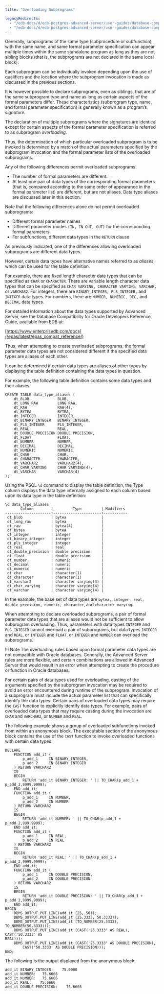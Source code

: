 ```yaml
---
title: "Overloading Subprograms"

legacyRedirects:
  - "/edb-docs/d/edb-postgres-advanced-server/user-guides/database-compatibility-stored-procedural-language-guide/13/overloading_subprograms.html"
  - "/edb-docs/d/edb-postgres-advanced-server/user-guides/database-compatibility-stored-procedural-language-guide/latest/overloading_subprograms.html"
---
```


<div id="overloading_subprograms" class="registered_link"></div>

Generally, subprograms of the same type (subprocedure or subfunction) with the same name, and same formal parameter specification can appear multiple times within the same standalone program as long as they are not sibling blocks (that is, the subprograms are not declared in the same local block).

Each subprogram can be individually invoked depending upon the use of qualifiers and the location where the subprogram invocation is made as discussed in the previous sections.

It is however possible to declare subprograms, even as siblings, that are of the same subprogram type and name as long as certain aspects of the formal parameters differ. These characteristics (subprogram type, name, and formal parameter specification) is generally known as a program’s *signature*.

The declaration of multiple subprograms where the signatures are identical except for certain aspects of the formal parameter specification is referred to as subprogram *overloading*.

Thus, the determination of which particular overloaded subprogram is to be invoked is determined by a match of the actual parameters specified by the subprogram invocation and the formal parameter lists of the overloaded subprograms.

Any of the following differences permit overloaded subprograms:

-   The number of formal parameters are different.
-   At least one pair of data types of the corresponding formal parameters (that is, compared according to the same order of appearance in the formal parameter list) are different, but are not aliases. Data type aliases are discussed later in this section.

Note that the following differences alone do not permit overloaded subprograms:

-   Different formal parameter names
-   Different parameter modes `(IN, IN OUT, OUT)` for the corresponding formal parameters
-   For subfunctions, different data types in the `RETURN` clause

As previously indicated, one of the differences allowing overloaded subprograms are different data types.

However, certain data types have alternative names referred to as *aliases*, which can be used for the table definition.

For example, there are fixed length character data types that can be specified as `CHAR` or `CHARACTER`. There are variable length character data types that can be specified as `CHAR VARYING, CHARACTER VARYING, VARCHAR,` or `VARCHAR2`. For integers, there are `BINARY_INTEGER, PLS_INTEGER,` and `INTEGER` data types. For numbers, there are `NUMBER, NUMERIC, DEC,` and `DECIMAL` data types.

For detailed information about the data types supported by Advanced Server, see the Database Compatibility for Oracle Developers Reference Guide, available from EDB at:

[https://www.enterprisedb.com/docs](/epas/latest/epas_compat_reference/)

Thus, when attempting to create overloaded subprograms, the formal parameter data types are not considered different if the specified data types are aliases of each other.

It can be determined if certain data types are aliases of other types by displaying the table definition containing the data types in question.

For example, the following table definition contains some data types and their aliases.

```text
CREATE TABLE data_type_aliases (
    dt_BLOB             BLOB,
    dt_LONG_RAW         LONG RAW,
    dt_RAW              RAW(4),
    dt_BYTEA            BYTEA,
    dt_INTEGER          INTEGER,
    dt_BINARY_INTEGER   BINARY_INTEGER,
    dt_PLS_INTEGER      PLS_INTEGER,
    dt_REAL             REAL,
    dt_DOUBLE_PRECISION DOUBLE PRECISION,
    dt_FLOAT            FLOAT,
    dt_NUMBER           NUMBER,
    dt_DECIMAL          DECIMAL,
    dt_NUMERIC          NUMERIC,
    dt_CHAR             CHAR,
    dt_CHARACTER        CHARACTER,
    dt_VARCHAR2         VARCHAR2(4),
    dt_CHAR_VARYING     CHAR VARYING(4),
    dt_VARCHAR          VARCHAR(4)
);
```

Using the PSQL `\d` command to display the table definition, the Type column displays the data type internally assigned to each column based upon its data type in the table definition:

```text
\d data_type_aliases
       Column        |         Type         | Modifiers
---------------------+----------------------+-----------
 dt_blob             | bytea                |
 dt_long_raw         | bytea                |
 dt_raw              | bytea(4)             |
 dt_bytea            | bytea                |
 dt_integer          | integer              |
 dt_binary_integer   | integer              |
 dt_pls_integer      | integer              |
 dt_real             | real                 |
 dt_double_precision | double precision     |
 dt_float            | double precision     |
 dt_number           | numeric              |
 dt_decimal          | numeric              |
 dt_numeric          | numeric              |
 dt_char             | character(1)         |
 dt_character        | character(1)         |
 dt_varchar2         | character varying(4) |
 dt_char_varying     | character varying(4) |
 dt_varchar          | character varying(4) |
```

In the example, the base set of data types are `bytea, integer, real, double precision, numeric, character`, and `character varying`.

When attempting to declare overloaded subprograms, a pair of formal parameter data types that are aliases would not be sufficient to allow subprogram overloading. Thus, parameters with data types `INTEGER` and `PLS_INTEGER` cannot overload a pair of subprograms, but data types `INTEGER` and `REAL`, or `INTEGER` and `FLOAT`, or `INTEGER` and `NUMBER` can overload the subprograms.

!!! Note
    The overloading rules based upon formal parameter data types are not compatible with Oracle databases. Generally, the Advanced Server rules are more flexible, and certain combinations are allowed in Advanced Server that would result in an error when attempting to create the procedure or function in Oracle databases.

For certain pairs of data types used for overloading, casting of the arguments specified by the subprogram invocation may be required to avoid an error encountered during runtime of the subprogram. Invocation of a subprogram must include the actual parameter list that can specifically identify the data types. Certain pairs of overloaded data types may require the `CAST` function to explicitly identify data types. For example, pairs of overloaded data types that may require casting during the invocation are `CHAR` and `VARCHAR2`, or `NUMBER` and `REAL`.

The following example shows a group of overloaded subfunctions invoked from within an anonymous block. The executable section of the anonymous block contains the use of the `CAST` function to invoke overloaded functions with certain data types.

```text
DECLARE
    FUNCTION add_it (
        p_add_1     IN BINARY_INTEGER,
        p_add_2     IN BINARY_INTEGER
    ) RETURN VARCHAR2
    IS
    BEGIN
        RETURN 'add_it BINARY_INTEGER: ' || TO_CHAR(p_add_1 +
p_add_2,9999.9999);
    END add_it;
    FUNCTION add_it (
        p_add_1     IN NUMBER,
        p_add_2     IN NUMBER
    ) RETURN VARCHAR2
    IS
    BEGIN
        RETURN 'add_it NUMBER: ' || TO_CHAR(p_add_1 + p_add_2,999.9999);
    END add_it;
    FUNCTION add_it (
        p_add_1     IN REAL,
        p_add_2     IN REAL
    ) RETURN VARCHAR2
    IS
    BEGIN
        RETURN 'add_it REAL: ' || TO_CHAR(p_add_1 + p_add_2,9999.9999);
    END add_it;
    FUNCTION add_it (
        p_add_1     IN DOUBLE PRECISION,
        p_add_2     IN DOUBLE PRECISION
    ) RETURN VARCHAR2
    IS
    BEGIN
        RETURN 'add_it DOUBLE PRECISION: ' || TO_CHAR(p_add_1 +
p_add_2,9999.9999);
    END add_it;
BEGIN
    DBMS_OUTPUT.PUT_LINE(add_it (25, 50));
    DBMS_OUTPUT.PUT_LINE(add_it (25.3333, 50.3333));
    DBMS_OUTPUT.PUT_LINE(add_it (TO_NUMBER(25.3333), TO_NUMBER(50.3333)));
    DBMS_OUTPUT.PUT_LINE(add_it (CAST('25.3333' AS REAL), CAST('50.3333' AS
REAL)));
    DBMS_OUTPUT.PUT_LINE(add_it (CAST('25.3333' AS DOUBLE PRECISION),
        CAST('50.3333' AS DOUBLE PRECISION)));
END;
```

The following is the output displayed from the anonymous block:

```text
add_it BINARY_INTEGER:    75.0000
add_it NUMBER:   75.6666
add_it NUMBER:   75.6666
add_it REAL:    75.6666
add_it DOUBLE PRECISION:    75.6666
```
